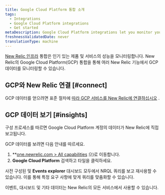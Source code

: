 ```yaml
---
title: Google Cloud Platform 통합 소개
tags:
  - Integrations
  - Google Cloud Platform integrations
  - Get started
metaDescription: Google Cloud Platform integrations let you monitor your GCP data in New Relic.
freshnessValidatedDate: never
translationType: machine
---
```


[New Relic 인프라](/docs/infrastructure/new-relic-infrastructure/getting-started/introduction-new-relic-infrastructure) 통합은 인기 있는 제품 및 서비스의 성능을 모니터링합니다. New Relic의 Google Cloud Platform(GCP) 통합을 통해 여러 New Relic 기능에서 GCP 데이터를 모니터링할 수 있습니다.

## GCP와 New Relic 연결 [#connect]

GCP 데이터를 얻으려면 표준 절차에 [따라 GCP 서비스를 New Relic에 연결하십시오](/docs/infrastructure/gcp-integrations) .

## GCP 데이터 보기 [#insights]

구성 프로세스를 따르면 Google Cloud Platform 계정의 데이터가 New Relic에 직접 보고됩니다.

GCP 데이터를 보려면 다음 안내를 따르세요.

1. <DNT>\*\*[one.newrelic.com &gt; All capabilities](https://one.newrelic.com/all-capabilities)</DNT> 으)로 이동합니다.
2. <DNT>**Google Cloud Platform**</DNT> 검색하고 타일을 클릭하세요.

사전 구성된 <InlinePopover type="dashboards" />및 <DNT>**Events explorer**</DNT> 대시보드 모두에서 NRQL 쿼리를 보고 재사용할 수 있습니다. 이를 통해 특정 요구 사항에 맞게 쿼리를 맞춤화할 수 있습니다.

이벤트, 대시보드 및 기타 데이터는 New Relic의 모든 서비스에서 사용할 수 있습니다.